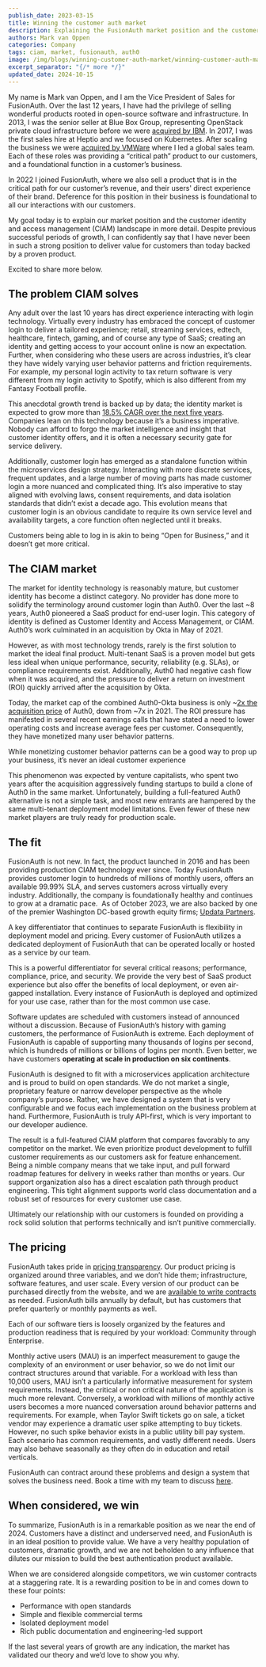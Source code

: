 ```yaml
---
publish_date: 2023-03-15 
title: Winning the customer auth market
description: Explaining the FusionAuth market position and the customer identity and access management (CIAM) landscape in more detail.
authors: Mark van Oppen
categories: Company
tags: ciam, market, fusionauth, auth0
image: /img/blogs/winning-customer-auth-market/winning-customer-auth-market.png
excerpt_separator: "{/* more */}"
updated_date: 2024-10-15
---
```


My name is Mark van Oppen, and I am the Vice President of Sales for FusionAuth. Over the last 12 years, I have had the privilege of selling wonderful products rooted in open-source software and infrastructure. In 2013, I was the senior seller at Blue Box Group, representing OpenStack private cloud infrastructure before we were [acquired by IBM](https://www.geekwire.com/2015/ibm-acquires-seattles-blue-box-in-exit-for-private-cloud-startup/). In 2017, I was the first sales hire at Heptio and we focused on Kubernetes. After scaling the business we were [acquired by VMWare](https://techcrunch.com/2018/11/06/vmware-acquires-heptio-the-startup-founded-by-2-co-founders-of-kubernetes/) where I led a global sales team. Each of these roles was providing a “critical path” product to our customers, and a foundational function in a customer’s business.

In 2022 I joined FusionAuth, where we also sell a product that is in the critical path for our customer’s revenue, and their users' direct experience of their brand. Deference for this position in their business is foundational to all our interactions with our customers.

My goal today is to explain our market position and the customer identity and access management (CIAM) landscape in more detail. Despite previous successful periods of growth, I can confidently say that I have never been in such a strong position to deliver value for customers than today backed by a proven product.

Excited to share more below.

## The problem CIAM solves

Any adult over the last 10 years has direct experience interacting with login technology. Virtually every industry has embraced the concept of customer login to deliver a tailored experience; retail, streaming services, edtech, healthcare, fintech, gaming, and of course any type of SaaS; creating an identity and getting access to your account online is now an expectation. Further, when considering who these users are across industries, it’s clear they have widely varying user behavior patterns and friction requirements. For example, my personal login activity to tax return software is very different from my login activity to Spotify, which is also different from my Fantasy Football profile.

This anecdotal growth trend is backed up by data; the identity market is expected to grow more than [18.5% CAGR over the next five years](https://www.fortunebusinessinsights.com/digital-identity-solutions-market-108829). Companies lean on this technology because it’s a business imperative. Nobody can afford to forgo the market intelligence and insight that customer identity offers, and it is often a necessary security gate for service delivery.

Additionally, customer login has emerged as a standalone function within the microservices design strategy. Interacting with more discrete services, frequent updates, and a large number of moving parts has made customer login a more nuanced and complicated thing. It’s also imperative to stay aligned with evolving laws, consent requirements, and data isolation standards that didn’t exist a decade ago. This evolution means that customer login is an obvious candidate to require its own service level and availability targets, a core function often neglected until it breaks.

Customers being able to log in is akin to being “Open for Business,” and it doesn’t get more critical.

## The CIAM market

The market for identity technology is reasonably mature, but customer identity has become a distinct category. No provider has done more to solidify the terminology around customer login than Auth0. Over the last ~8 years, Auth0 pioneered a SaaS product for end-user login. This category of identity is defined as Customer Identity and Access Management, or CIAM. Auth0’s work culminated in an acquisition by Okta in May of 2021.

However, as with most technology trends, rarely is the first solution to market the ideal final product. Multi-tenant SaaS is a proven model but gets less ideal when unique performance, security, reliability (e.g. SLAs), or compliance requirements exist. Additionally, Auth0 had negative cash flow when it was acquired, and the pressure to deliver a return on investment (ROI) quickly arrived after the acquisition by Okta.

Today, the market cap of the combined Auth0-Okta business is only ~[2x the acquisition price](https://www.google.com/finance/quote/OKTA:NASDAQ?window=5Y) of Auth0, down from ~7x in 2021. The ROI pressure has manifested in several recent earnings calls that have stated a need to lower operating costs and increase average fees per customer. Consequently, they have monetized many user behavior patterns.

<Aside type="note" nodark="true">While monetizing customer behavior patterns can be a good way to prop up your business, it’s never an ideal customer experience</Aside>

This phenomenon was expected by venture capitalists, who spent two years after the acquisition aggressively funding startups to build a clone of Auth0 in the same market. Unfortunately, building a full-featured Auth0 alternative is not a simple task, and most new entrants are hampered by the same multi-tenant deployment model limitations. Even fewer of these new market players are truly ready for production scale.

## The fit

FusionAuth is not new. In fact, the product launched in 2016 and has been providing production CIAM technology ever since. Today FusionAuth provides customer login to hundreds of millions of monthly users, offers an available 99.99% SLA, and serves customers across virtually every industry. Additionally, the company is foundationally healthy and continues to grow at a dramatic pace.  As of October 2023, we are also backed by one of the premier Washington DC-based growth equity firms; [Updata Partners](/blog/fusionauth-funding).

A key differentiator that continues to separate FusionAuth is flexibility in deployment model and pricing. Every customer of FusionAuth utilizes a dedicated deployment of FusionAuth that can be operated locally or hosted as a service by our team.

This is a powerful differentiator for several critical reasons; performance, compliance, price, and security. We provide the very best of SaaS product experience but also offer the benefits of local deployment, or even air-gapped installation. Every instance of FusionAuth is deployed and optimized for your use case, rather than for the most common use case.

Software updates are scheduled with customers instead of announced without a discussion. Because of FusionAuth’s history with gaming customers, the performance of FusionAuth is extreme. Each deployment of FusionAuth is capable of supporting many thousands of logins per second, which is hundreds of millions or billions of logins per month. Even better, we have customers **operating at scale in production on six continents**.

FusionAuth is designed to fit with a microservices application architecture and is proud to build on open standards. We do not market a single, proprietary feature or narrow developer perspective as the whole company’s purpose. Rather, we have designed a system that is very configurable and we focus each implementation on the business problem at hand. Furthermore, FusionAuth is truly API-first, which is very important to our developer audience.

The result is a full-featured CIAM platform that compares favorably to any competitor on the market. We even prioritize product development to fulfill customer requirements as our customers ask for feature enhancement. Being a nimble company means that we take input, and pull forward roadmap features for delivery in weeks rather than months or years. Our support organization also has a direct escalation path through product engineering. This tight alignment supports world class documentation and a robust set of resources for every customer use case.

<Aside type="note" nodark="true">Ultimately our relationship with our customers is founded on providing a rock solid solution that performs technically and isn’t punitive commercially.</Aside>

## The pricing

FusionAuth takes pride in [pricing transparency](/pricing). Our product pricing is organized around three variables, and we don’t hide them; infrastructure, software features, and user scale. Every version of our product can be purchased directly from the website, and we are [available to write contracts](/contact) as needed. FusionAuth bills annually by default, but has customers that prefer quarterly or monthly payments as well.

Each of our software tiers is loosely organized by the features and production readiness that is required by your workload: Community through Enterprise.

Monthly active users (MAU) is an imperfect measurement to gauge the complexity of an environment or user behavior, so we do not limit our contract structures around that variable. For a workload with less than 10,000 users, MAU isn’t a particularly informative measurement for system requirements. Instead, the critical or non critical nature of the application is much more relevant. Conversely, a workload with millions of monthly active users becomes a more nuanced conversation around behavior patterns and requirements. For example, when Taylor Swift tickets go on sale, a ticket vendor may experience a dramatic user spike attempting to buy tickets. However, no such spike behavior exists in a public utility bill pay system. Each scenario has common requirements, and vastly different needs. Users may also behave seasonally as they often do in education and retail verticals.

FusionAuth can contract around these problems and design a system that solves the business need. Book a time with my team to discuss [here](/contact).

## When considered, we win

To summarize, FusionAuth is in a remarkable position as we near the end of 2024. Customers have a distinct and underserved need, and FusionAuth is in an ideal position to provide value. We have a very healthy population of customers, dramatic growth, and we are not beholden to any influence that dilutes our mission to build the best authentication product available.

When we are considered alongside competitors, we win customer contracts at a staggering rate. It is a rewarding position to be in and comes down to these four points:

-   Performance with open standards
-   Simple and flexible commercial terms
-   Isolated deployment model
-   Rich public documentation and engineering-led support

If the last several years of growth are any indication, the market has validated our theory and we’d love to show you why.
